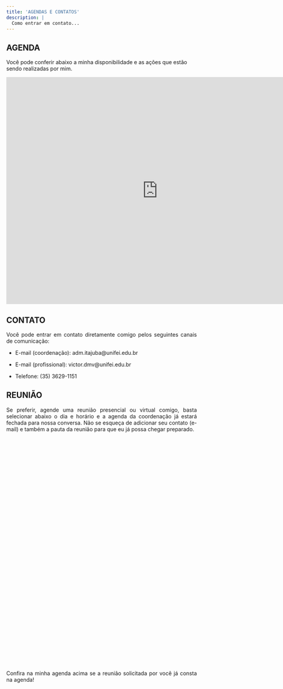 ```yaml
---
title: 'AGENDAS E CONTATOS'
description: |
  Como entrar em contato...
---
```


## AGENDA

Você pode conferir abaixo a minha disponibilidade e as ações que estão sendo 
realizadas por mim. 

<iframe src="https://calendar.google.com/calendar/embed?height=600&wkst=2&bgcolor=%23ffffff&ctz=America%2FSao_Paulo&showTitle=0&showNav=1&showDate=0&showPrint=0&showTabs=0&showCalendars=0&showTz=0&mode=WEEK&src=dmljdG9yLmRtdkB1bmlmZWkuZWR1LmJy&src=Y18wcHRmdnNzZmk1Z3U2N3UxcXViazNtZTIzY0Bncm91cC5jYWxlbmRhci5nb29nbGUuY29t&color=%23039BE5&color=%23F6BF26" style="border-width:0" width="800" height="600" frameborder="0" scrolling="no"></iframe>

## CONTATO

<div style="text-align: justify">

Você pode entrar em contato diretamente comigo pelos seguintes canais de 
comunicação:

- E-mail (coordenação): adm.itajuba@unifei.edu.br

- E-mail (profissional): victor.dmv@unifei.edu.br

- Telefone: (35) 3629-1151

## REUNIÃO

Se preferir, agende uma reunião presencial ou virtual comigo, basta selecionar 
abaixo o dia e horário e a agenda da coordenação já estará fechada para nossa 
conversa. Não se esqueça de adicionar seu contato (e-mail) e também a pauta da 
reunião para que eu já possa chegar preparado.

<!-- Widget em linha do Calendly - início -->
<div class="calendly-inline-widget" data-url="https://calendly.com/profvictorvalerio/coordenacao-adm?hide_event_type_details=1&hide_gdpr_banner=1" style="min-width:320px;height:600px;"></div>
<script type="text/javascript" src="https://assets.calendly.com/assets/external/widget.js" async></script>
<!-- Widget em linha do Calendly - fim -->

Confira na minha agenda acima se a reunião solicitada por você já consta na 
agenda!

